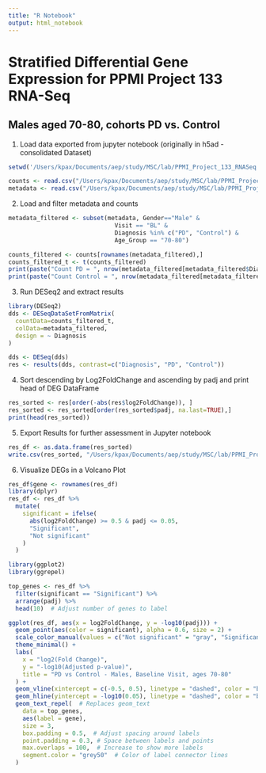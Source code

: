 ```yaml
---
title: "R Notebook"
output: html_notebook
---
```


# Stratified Differential Gene Expression for PPMI Project 133 RNA-Seq

## Males aged 70-80, cohorts PD vs. Control

1.  Load data exported from jupyter notebook (originally in h5ad - consolidated Dataset)

```r
setwd('/Users/kpax/Documents/aep/study/MSC/lab/PPMI_Project_133_RNASeq')

counts <- read.csv("/Users/kpax/Documents/aep/study/MSC/lab/PPMI_Project_133_RNASeq/counts.csv", row.names=1)
metadata <- read.csv("/Users/kpax/Documents/aep/study/MSC/lab/PPMI_Project_133_RNASeq/metadata.csv", row.names=1)
```

2.  Load and filter metadata and counts

```r
metadata_filtered <- subset(metadata, Gender=="Male" & 
                              Visit == "BL" &
                              Diagnosis %in% c("PD", "Control") & 
                              Age_Group == "70-80")

counts_filtered <- counts[rownames(metadata_filtered),]
counts_filtered_t <- t(counts_filtered)
print(paste("Count PD = ", nrow(metadata_filtered[metadata_filtered$Diagnosis == "PD",])))
print(paste("Count Control = ", nrow(metadata_filtered[metadata_filtered$Diagnosis == "Control",])))
```

3. Run DESeq2 and extract results
```r
library(DESeq2)
dds <- DESeqDataSetFromMatrix(
  countData=counts_filtered_t,
  colData=metadata_filtered,
  design = ~ Diagnosis
)

dds <- DESeq(dds)
res <- results(dds, contrast=c("Diagnosis", "PD", "Control"))
```

4. Sort descending by Log2FoldChange and ascending by padj and print head of DEG DataFrame
```r
res_sorted <- res[order(-abs(res$log2FoldChange)), ]
res_sorted <- res_sorted[order(res_sorted$padj, na.last=TRUE),]
print(head(res_sorted))
```

5. Export Results for further assessment in Jupyter notebook
```r
res_df <- as.data.frame(res_sorted)
write.csv(res_sorted, "/Users/kpax/Documents/aep/study/MSC/lab/PPMI_Project_133_RNASeq/dge_stratified/ppmi-deg_males_70-80_BL_PD-vs-Ctrl.csv")
```

6. Visualize DEGs in a Volcano Plot
```r
res_df$gene <- rownames(res_df)
library(dplyr)
res_df <- res_df %>%
  mutate(
    significant = ifelse(
      abs(log2FoldChange) >= 0.5 & padj <= 0.05,
      "Significant",
      "Not significant"
    )
  )

library(ggplot2)
library(ggrepel)

top_genes <- res_df %>%
  filter(significant == "Significant") %>%
  arrange(padj) %>%
  head(10)  # Adjust number of genes to label

ggplot(res_df, aes(x = log2FoldChange, y = -log10(padj))) +
  geom_point(aes(color = significant), alpha = 0.6, size = 2) +
  scale_color_manual(values = c("Not significant" = "gray", "Significant" = "red")) +
  theme_minimal() +
  labs(
    x = "log2(Fold Change)",
    y = "-log10(Adjusted p-value)",
    title = "PD vs Control - Males, Baseline Visit, ages 70-80"
  ) +
  geom_vline(xintercept = c(-0.5, 0.5), linetype = "dashed", color = "blue") +
  geom_hline(yintercept = -log10(0.05), linetype = "dashed", color = "blue") +
  geom_text_repel(  # Replaces geom_text
    data = top_genes,
    aes(label = gene),
    size = 3,
    box.padding = 0.5,  # Adjust spacing around labels
    point.padding = 0.3, # Space between labels and points
    max.overlaps = 100,  # Increase to show more labels
    segment.color = "grey50"  # Color of label connector lines
  )

```